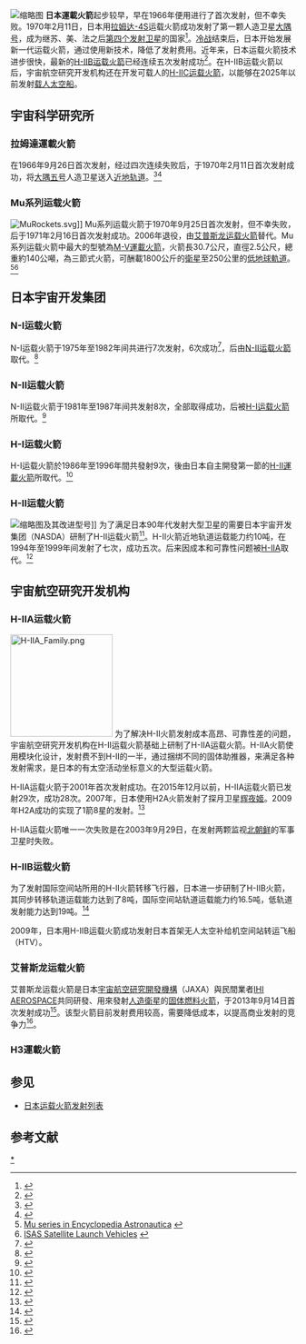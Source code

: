[[File:H-IIB_F2_launching_HTV2.jpg|缩略图]]
'''日本運載火箭'''起步较早，早在1966年便用{{le|拉姆達運載火箭|Lambda (rocket family)}}进行了首次发射，但不幸失败。1970年2月11日，日本用[[拉姆达-4S|拉姆达-4S]]运载火箭成功发射了第一颗人造卫星[[大隅号|大隅号]]，成为继苏、美、法之后[[人造卫星#各国首次成功发射的卫星|第四个发射卫星]]的国家<ref>{{Cite web |url=http://www.jaxa.jp/projects/past_project/index_j.html |title=日本已退役的运载火箭（含发射记录） |access-date=2016-11-24 |archive-date=2020-11-06 |archive-url=https://web.archive.org/web/20201106101052/https://www.jaxa.jp/projects/past_project/index_j.html |dead-url=no }}</ref>。[[冷战|冷战]]结束后，日本开始发展新一代运载火箭，通过使用新技术，降低了发射费用。近年来，日本运载火箭技术进步很快，最新的[[H-IIB运载火箭|H-IIB运载火箭]]已经连续五次发射成功<ref>{{Cite web |url=http://www.jaxa.jp/projects/result_j.html |title=日本服役的运载火箭（含发射记录） |access-date=2016-11-24 |archive-date=2021-01-26 |archive-url=https://web.archive.org/web/20210126014239/https://www.jaxa.jp/projects/result_j.html |dead-url=no }}</ref>。在H-IIB运载火箭以后，宇宙航空研究开发机构还在开发可载人的[[H-IIC运载火箭|H-IIC运载火箭]]，以能够在2025年以前发射[[载人太空船|载人太空船]]。

==宇宙科学研究所==
===拉姆達運載火箭===
{{le|拉姆達運載火箭|Lambda (rocket family)}}在1966年9月26日首次发射，经过四次连续失败后，于1970年2月11日首次发射成功，将[[大隅号|大隅五号]]人造卫星送入[[近地轨道|近地轨道]]。<ref>{{Cite book|title=《世界航天运载器大全》（第2版）|publisher=中国宇航出版社|date=2007年10月1日|location=中国北京|isbn=9787800347580}}</ref><ref>{{Cite web|url=http://www.planet4589.org/space/log/launchlog.txt|title=Jonathan's Space Report|trans_title=乔纳森航天报告|author=乔纳森|accessdate=2013-07-03|language=en|archive-date=2019-10-24|archive-url=https://web.archive.org/web/20191024062352/http://planet4589.org/space/log/launchlog.txt|dead-url=no}}</ref>

===Mu系列运载火箭===
{{main|Mu系列运载火箭}}
[[Image:MuRockets.svg|right]]]]
Mu系列运载火箭于1970年9月25日首次发射，但不幸失败，后于1971年2月16日首次发射成功。2006年退役，由[[艾普斯龙运载火箭|艾普斯龙运载火箭]]替代。Mu系列运载火箭中最大的型號為[[M-V運載火箭|M-V運載火箭]]，火箭長30.7公尺，直徑2.5公尺，總重約140公噸，為三節式火箭，可酬載1800公斤的[[人造衛星|衛星]]至250公里的[[低地球軌道|低地球軌道]]。<ref>[http://www.astronautix.com/fam/mu.htm Mu series in Encyclopedia Astronautica] {{webarchive|url=https://web.archive.org/web/20121022114729/http://www.astronautix.com/fam/mu.htm |date=2012-10-22 }}</ref><ref>[http://www.isas.jaxa.jp/e/enterp/rockets/vehicles/ ISAS Satellite Launch Vehicles] {{webarchive|url=https://web.archive.org/web/20070310194400/http://www.isas.jaxa.jp/e/enterp/rockets/vehicles/ |date=2007-03-10 }}</ref>

==日本宇宙开发集团==
===N-I运载火箭===
{{main|N-I运载火箭}}
N-I运载火箭于1975年至1982年间共进行7次发射，6次成功<ref name="JSR">{{cite web|url=http://planet4589.org/space/lvdb/launch/Thor|title=Thor|first=Jonathan|last=McDowell|work=Orbital and Suborbital Launch Database|publisher=Jonathan's Space Report|accessdate=2008-08-31|archive-date=2020-08-01|archive-url=https://web.archive.org/web/20200801135201/http://planet4589.org/space/lvdb/launch/Thor|dead-url=no}}</ref>，后由[[N-II运载火箭|N-II运载火箭]]取代。<ref name="EA">{{cite web|url=http://www.astronautix.com/lvs/delta.htm|title=Delta|first=Mark|last=Wade|publisher=Encyclopedia Astronautica|accessdate=2008-09-03|deadurl=yes|archiveurl=https://web.archive.org/web/20080724064027/http://www.astronautix.com/lvs/delta.htm|archivedate=2008-07-24}}</ref>
===N-II运载火箭===
{{main|N-II运载火箭}}
N-II运载火箭于1981年至1987年间共发射8次，全部取得成功，后被[[H-I运载火箭|H-I运载火箭]]所取代。<ref>{{cite web|url=http://space.skyrocket.de/doc_lau_det/n-2.htm|title=N-2|first=Gunter|last=Krebs|publisher=Gunter's Space Page|accessdate=2008-08-31|archive-date=2020-10-20|archive-url=https://web.archive.org/web/20201020030933/https://space.skyrocket.de/doc_lau_det/n-2.htm|dead-url=no}}</ref>
===H-I运载火箭===
{{main|H-I运载火箭}}
H-I运载火箭於1986年至1996年間共發射9次，後由日本自主開發第一節的[[H-II運載火箭|H-II運載火箭]]所取代。<ref>{{cite web|url=http://space.skyrocket.de/doc_lau/h-1.htm|title=H-1|first=Gunter|last=Krebs|publisher=Gunter's Space Page|accessdate=2008-08-31|archive-date=2020-10-25|archive-url=https://web.archive.org/web/20201025132224/https://space.skyrocket.de/doc_lau/h-1.htm|dead-url=no}}</ref>
===H-II运载火箭===
{{main|H-II运载火箭}}
[[File:H-II_series.png|缩略图]]及其改进型号]]
为了满足日本90年代发射大型卫星的需要日本宇宙开发集团（NASDA）研制了H-II运载火箭<ref name="jaxa">{{cite web |author=JAXA |url=http://www.jaxa.jp/projects/rockets/h2/index_e.html |title=H-II Launch Vehicle |accessdate=2007-06-25 |work=Launch Vehicles and Space Transportation Systems |publisher=JAXA Website |archive-date=2013-10-30 |archive-url=https://web.archive.org/web/20131030155512/http://www.jaxa.jp/projects/rockets/h2/index_e.html |dead-url=no }}</ref>。H-II火箭近地轨道运载能力约10吨，在1994年至1999年间发射了七次，成功五次。后来因成本和可靠性问题被[[H-IIA|H-IIA]]取代。<ref name="nasda-presskit">{{cite press release |title=H-II Launch Vehicle No.4 |publisher=NASDA |url=http://warp.ndl.go.jp/REPOSWP/000000001418/00000000000005995/www.nasda.go.jp/pr/services/presskit/h2-f4/h2index_e.html |language=en |accessdate=2007-06-25 |archive-date=2003-12-11 |archive-url=https://web.archive.org/web/20031211190020/http://www.nasda.go.jp/pr/services/presskit/h2-f4/h2index_e.html |dead-url=yes }}</ref>

==宇宙航空研究开发机构==
{{main|宇宙航空研究开发机构}}
===H-IIA运载火箭===
{{main|H-IIA运载火箭}}
[[File:H-IIA_Family.png|180px]]
为了解决H-II火箭发射成本高昂、可靠性差的问题，宇宙航空研究开发机构在H-II运载火箭基础上研制了H-IIA运载火箭。H-IIA火箭使用模块化设计，发射费不到H-II的一半，通过捆绑不同的固体助推器，来满足各种发射需求，是日本的有太空活动坐标意义的大型运载火箭。

H-IIA运载火箭于2001年首次发射成功。在2015年12月以前，H-IIA运载火箭已发射29次，成功28次。2007年，日本使用H2A火箭发射了探月卫星[[辉夜姬|辉夜姬]]。2009年H2A成功的实现了1箭8星的发射。<ref>{{Cite web |url=http://discover.news.163.com/special/change2hao/ce2-rocket.html |title=大推力火箭之梦 |access-date=2016-11-24 |archive-date=2019-09-28 |archive-url=https://web.archive.org/web/20190928194816/http://discover.news.163.com/special/change2hao/ce2-rocket.html |dead-url=no }}</ref>

H-IIA运载火箭唯一一次失败是在2003年9月29日，在发射两颗监视[[北朝鲜|北朝鲜]]的军事卫星时失败。

===H-IIB运载火箭===
{{main|H-IIB运载火箭}}
为了发射国际空间站所用的H-II火箭转移飞行器，日本进一步研制了H-IIB火箭，其同步转移轨道运载能力达到了8吨，国际空间站轨道运载能力约16.5吨，低轨道发射能力达到19吨。<ref>{{Cite web |url=http://war.news.163.com/11/1029/18/7HI8TGRJ00014J0G.html |title=中国大推力火箭发展已被日本大幅超越 |access-date=2016-11-24 |archive-date=2011-11-03 |archive-url=https://web.archive.org/web/20111103070953/http://war.news.163.com/11/1029/18/7HI8TGRJ00014J0G.html |dead-url=no }}</ref>

2009年，日本用H-IIB运载火箭成功发射日本首架无人太空补给机空间站转运飞船（HTV）。
===艾普斯龙运载火箭===
{{main|艾普斯龙运载火箭}}
艾普斯龙运载火箭是日本[[宇宙航空研究開發機構|宇宙航空研究開發機構]]（JAXA）與民間業者[[IHI_AEROSPACE|IHI AEROSPACE]]共同研發、用來發射[[人造衛星|人造衛星]]的[[固体燃料|固体燃料]][[火箭|火箭]]，于2013年9月14日首次发射成功<ref>{{Cite web |url=http://www.chinadaily.com.cn/hqzx/2013-09/14/content_16970189.htm |title=日本成功发射"愛普瑟隆固態燃料火箭" 为12年来首发 |access-date=2016-11-24 |archive-date=2020-08-18 |archive-url=https://web.archive.org/web/20200818215856/https://www.chinadaily.com.cn/hqzx/2013-09/14/content_16970189.htm |dead-url=no }}</ref>。该型火箭目前发射费用较高，需要降低成本，以提高商业发射的竞争力<ref>{{Cite web |url=http://mil.sohu.com/20130916/n386635029.shtml |title=中国猜日本新火箭或转为导弹 日媒承认借鉴技术 |access-date=2016-11-24 |archive-date=2019-06-05 |archive-url=https://web.archive.org/web/20190605142330/http://mil.sohu.com/20130916/n386635029.shtml |dead-url=no }}</ref>。
===H3運載火箭===
{{main|H3運載火箭}}

==参见==
*[[日本运载火箭发射列表|日本运载火箭发射列表]]

==参考文献==
{{reflist|2}}

{{日本運載火箭}}

[[Category:日本运载火箭|*]]